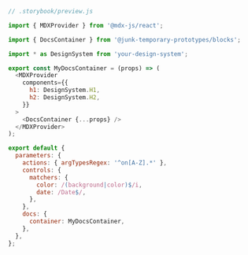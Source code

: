 ```js
// .storybook/preview.js

import { MDXProvider } from '@mdx-js/react';

import { DocsContainer } from '@junk-temporary-prototypes/blocks';

import * as DesignSystem from 'your-design-system';

export const MyDocsContainer = (props) => (
  <MDXProvider
    components={{
      h1: DesignSystem.H1,
      h2: DesignSystem.H2,
    }}
  >
    <DocsContainer {...props} />
  </MDXProvider>
);

export default {
  parameters: {
    actions: { argTypesRegex: '^on[A-Z].*' },
    controls: {
      matchers: {
        color: /(background|color)$/i,
        date: /Date$/,
      },
    },
    docs: {
      container: MyDocsContainer,
    },
  },
};
```
